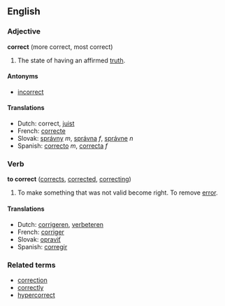 ==English==
=== Adjective ===
'''correct''' (more correct, most correct)

#The state of having an affirmed [[truth]].

====Antonyms====
*[[incorrect]]

==== Translations ====
*Dutch: correct, [[juist]]
*French: [[correcte]]
*Slovak: [[správny]] ''m'', [[správna]] ''f'', [[správne]] ''n''
*Spanish: [[correcto]] ''m'', [[correcta]] ''f''

=== Verb ===
'''to correct''' ([[corrects]], [[corrected]], [[correcting]])

#To make something that was not valid become right.  To remove [[error]].

==== Translations ====
*Dutch: [[corrigeren]], [[verbeteren]]
*French: [[corriger]]
*Slovak: [[opraviť]]
*Spanish: [[corregir]]

===Related terms===
*[[correction]]
*[[correctly]]
*[[hypercorrect]]